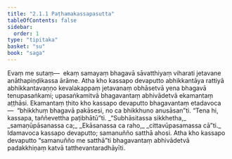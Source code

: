 ```yaml
---
title: "2.1.1 Paṭhamakassapasutta"
tableOfContents: false
sidebar:
  order: 1
type: "tipitaka"
basket: "su"
book: "saga"
---
```



<DynamicBreadcrumb />

<Division number="82" book="saga">

<Paragraph number="371" book="saga">
Evaṃ me sutaṃ—  ekaṃ samayaṃ bhagavā sāvatthiyaṃ viharati jetavane anāthapiṇḍikassa ārāme. Atha kho kassapo devaputto abhikkantāya rattiyā abhikkantavaṇṇo kevalakappaṃ jetavanaṃ obhāsetvā yena bhagavā tenupasaṅkami; upasaṅkamitvā bhagavantaṃ abhivādetvā ekamantaṃ aṭṭhāsi. Ekamantaṃ ṭhito kho kassapo devaputto bhagavantaṃ etadavoca—  “bhikkhuṃ bhagavā pakāsesi, no ca bhikkhuno anusāsan”ti. “Tena hi, kassapa, taññevettha paṭibhātū”ti.
</Paragraph>

<Paragraph number="372" type="verses" book="saga">
_“Subhāsitassa sikkhetha,_  
_samaṇūpāsanassa ca;_  
_Ekāsanassa ca raho,_  
_cittavūpasamassa cā”ti._  

</Paragraph>

<Paragraph number="373" book="saga">
Idamavoca kassapo devaputto; samanuñño satthā ahosi. Atha kho kassapo devaputto “samanuñño me satthā”ti bhagavantaṃ abhivādetvā padakkhiṇaṃ katvā tatthevantaradhāyīti.
</Paragraph>
</Division>